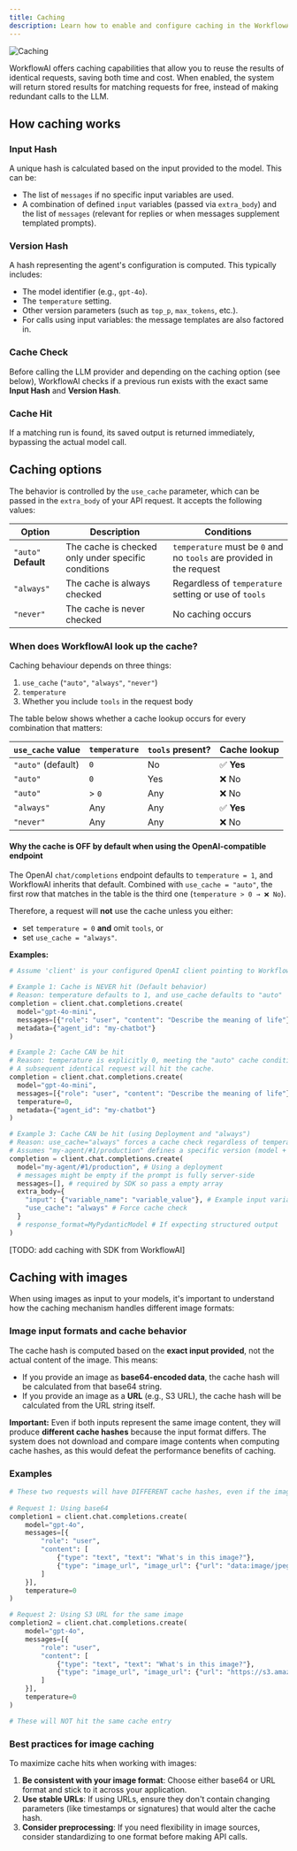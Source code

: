 ```yaml
---
title: Caching
description: Learn how to enable and configure caching in the WorkflowAI API.
---
```



![Caching](/images/inference/caching/header.png)

WorkflowAI offers caching capabilities that allow you to reuse the results of identical requests, saving both time and cost. When enabled, the system will return stored results for matching requests for free, instead of making redundant calls to the LLM.

## How caching works

<Steps>
<Step>

### Input Hash

A unique hash is calculated based on the input provided to the model. This can be:
- The list of `messages` if no specific input variables are used.
- A combination of defined `input` variables (passed via `extra_body`) and the list of `messages` (relevant for replies or when messages supplement templated prompts).

</Step>

<Step>

### Version Hash

A hash representing the agent's configuration is computed. This typically includes:
- The model identifier (e.g., `gpt-4o`).
- The `temperature` setting.
- Other version parameters (such as `top_p`, `max_tokens`, etc.).
- For calls using input variables: the message templates are also factored in.

</Step>

<Step>

### Cache Check

Before calling the LLM provider and depending on the caching option (see below), WorkflowAI checks if a previous run exists with the exact same **Input Hash** and **Version Hash**.

</Step>

<Step>

### Cache Hit

If a matching run is found, its saved output is returned immediately, bypassing the actual model call.

</Step>
</Steps>

## Caching options

The behavior is controlled by the `use_cache` parameter, which can be passed in the `extra_body` of your API request. It accepts the following values:

| Option | Description | Conditions |
|--------|-------------|------------|
| `"auto"` **Default** | The cache is checked only under specific conditions | `temperature` must be `0` and no `tools` are provided in the request |
| `"always"` | The cache is always checked | Regardless of `temperature` setting or use of `tools` |
| `"never"` | The cache is never checked | No caching occurs |

### When does WorkflowAI look up the cache?

Caching behaviour depends on three things:

1. `use_cache` (`"auto"`, `"always"`, `"never"`)
2. `temperature`
3. Whether you include `tools` in the request body

The table below shows whether a cache lookup occurs for every combination that matters:

| `use_cache` value | `temperature` | `tools` present? | Cache lookup |
|-------------------|--------------|-----------------|--------------|
| `"auto"` (default) | `0` | No | ✅ **Yes** |
| `"auto"` | `0` | Yes | ❌ No |
| `"auto"` | > `0` | Any | ❌ No |
| `"always"` | Any | Any | ✅ **Yes** |
| `"never"` | Any | Any | ❌ No |

#### Why the cache is OFF by default when using the OpenAI-compatible endpoint

The OpenAI `chat/completions` endpoint defaults to `temperature = 1`, and WorkflowAI inherits that default. Combined with `use_cache = "auto"`, the first row that matches in the table is the third one (`temperature > 0 → ❌ No`).

Therefore, a request will **not** use the cache unless you either:

* set `temperature = 0` **and** omit `tools`, or
* set `use_cache = "always"`.

**Examples:**

```python
# Assume 'client' is your configured OpenAI client pointing to WorkflowAI

# Example 1: Cache is NEVER hit (Default behavior)
# Reason: temperature defaults to 1, and use_cache defaults to "auto"
completion = client.chat.completions.create(
  model="gpt-4o-mini",
  messages=[{"role": "user", "content": "Describe the meaning of life"}],
  metadata={"agent_id": "my-chatbot"}
)

# Example 2: Cache CAN be hit
# Reason: temperature is explicitly 0, meeting the "auto" cache condition.
# A subsequent identical request will hit the cache.
completion = client.chat.completions.create(
  model="gpt-4o-mini",
  messages=[{"role": "user", "content": "Describe the meaning of life"}],
  temperature=0,
  metadata={"agent_id": "my-chatbot"}
)

# Example 3: Cache CAN be hit (using Deployment and "always")
# Reason: use_cache="always" forces a cache check regardless of temperature.
# Assumes "my-agent/#1/production" defines a specific version (model + prompt).
completion = client.chat.completions.create(
  model="my-agent/#1/production", # Using a deployment
  # messages might be empty if the prompt is fully server-side
  messages=[], # required by SDK so pass a empty array
  extra_body={
    "input": {"variable_name": "variable_value"}, # Example input variable
    "use_cache": "always" # Force cache check
  }
  # response_format=MyPydanticModel # If expecting structured output
)

```

[TODO: add caching with SDK from WorkflowAI]

## Caching with images

When using images as input to your models, it's important to understand how the caching mechanism handles different image formats:

### Image input formats and cache behavior

The cache hash is computed based on the **exact input provided**, not the actual content of the image. This means:

- If you provide an image as **base64-encoded data**, the cache hash will be calculated from that base64 string.
- If you provide an image as a **URL** (e.g., S3 URL), the cache hash will be calculated from the URL string itself.

**Important:** Even if both inputs represent the same image content, they will produce **different cache hashes** because the input format differs. The system does not download and compare image contents when computing cache hashes, as this would defeat the performance benefits of caching.

### Examples

```python
# These two requests will have DIFFERENT cache hashes, even if the image is the same
 
# Request 1: Using base64
completion1 = client.chat.completions.create(
    model="gpt-4o",
    messages=[{
        "role": "user",
        "content": [
            {"type": "text", "text": "What's in this image?"},
            {"type": "image_url", "image_url": {"url": "data:image/jpeg;base64,/9j/4AAQ..."}}
        ]
    }],
    temperature=0
)

# Request 2: Using S3 URL for the same image
completion2 = client.chat.completions.create(
    model="gpt-4o",
    messages=[{
        "role": "user", 
        "content": [
            {"type": "text", "text": "What's in this image?"},
            {"type": "image_url", "image_url": {"url": "https://s3.amazonaws.com/bucket/image.jpg"}}
        ]
    }],
    temperature=0
)

# These will NOT hit the same cache entry
```

### Best practices for image caching

To maximize cache hits when working with images:

1. **Be consistent with your image format**: Choose either base64 or URL format and stick to it across your application.
2. **Use stable URLs**: If using URLs, ensure they don't contain changing parameters (like timestamps or signatures) that would alter the cache hash.
3. **Consider preprocessing**: If you need flexibility in image sources, consider standardizing to one format before making API calls.
